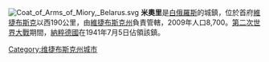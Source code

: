 {{coord|55|37|N|27|37|E|type:city|display=title}}
[[Image:Coat_of_Arms_of_Miory,_Belarus.svg|right]]
'''米奧里'''是[[白俄羅斯|白俄羅斯]]的城鎮，位於首府[[維捷布斯克|維捷布斯克]]以西190公里，由[[維捷布斯克州|維捷布斯克州]]負責管轄，2009年人口8,700。[[第二次世界大戰|第二次世界大戰]]期間，[[納粹德國|納粹德國]]在1941年7月5日佔領該鎮。

{{Vitsebsk Voblast}}
{{Belarus-geo-stub}}
[[Category:维捷布斯克州城市|Category:维捷布斯克州城市]]